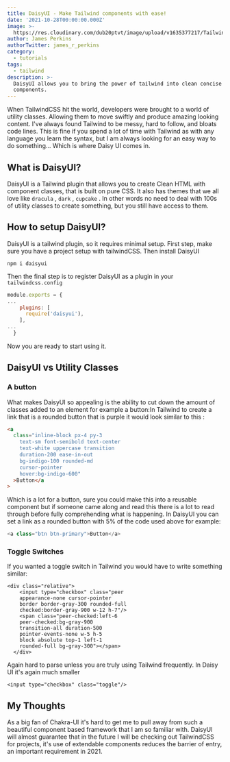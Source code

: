 ```yaml
---
title: DaisyUI - Make Tailwind components with ease!
date: '2021-10-28T00:00:00.000Z'
image: >-
  https://res.cloudinary.com/dub20ptvt/image/upload/v1635377217/Tailwind_uryoth.webp
author: James Perkins
authorTwitter: james_r_perkins
category:
  - tutorials
tags:
  - tailwind
description: >-
  DaisyUI allows you to bring the power of tailwind into clean concise
  components.
---
```


When TailwindCSS hit the world, developers were brought to a world of utility classes. Allowing them to move swiftly and produce amazing looking content. I've always found Tailwind to be messy, hard to follow, and bloats code lines. This is fine if you spend a lot of time with Tailwind as with any language you learn the syntax, but I am always looking for an easy way to do something... Which is where Daisy UI comes in.

###

<youtube url="https://youtu.be/hM9fENyAquM"/>

## What is DaisyUI?

DaisyUI is a Tailwind plugin that allows you to create Clean HTML with component classes, that is built on pure CSS. It also has themes that we all love like `dracula` , `dark` , `cupcake` . In other words no need to deal with 100s of utility classes to create something, but you still have access to them.

## How to setup DaisyUI?

DaisyUI is a tailwind plugin, so it requires minimal setup. First step, make sure you have a project setup with tailwindCSS. Then install DaisyUI

```shell
npm i daisyui
```

Then the final step is to register DaisyUI as a plugin in your `tailwindcss.config`

```javascript
module.exports = {
...
    plugins: [
      require('daisyui'),
    ],
...
  }
```

Now you are ready to start using it.

## DaisyUI vs Utility Classes

### A button

What makes DaisyUI so appealing is the ability to cut down the amount of classes added to an element for example a button:In Tailwind to create a link that is a rounded button that is purple it would look similar to this :

```html
<a
  class="inline-block px-4 py-3
    text-sm font-semibold text-center
    text-white uppercase transition
    duration-200 ease-in-out
    bg-indigo-100 rounded-md
    cursor-pointer
    hover:bg-indigo-600"
  >Button</a
>
```

Which is a lot for a button, sure you could make this into a reusable component but if someone came along and read this there is a lot to read through before fully comprehending what is happening. In DaisyUI you can set a link as a rounded button with 5% of the code used above for example:

```javascript
<a class="btn btn-primary">Button</a>
```

### Toggle Switches

If you wanted a toggle switch in Tailwind you would have to write something similar:

```
<div class="relative">
    <input type="checkbox" class="peer
    appearance-none cursor-pointer
    border border-gray-300 rounded-full
    checked:border-gray-900 w-12 h-7"/>
    <span class="peer-checked:left-6
    peer-checked:bg-gray-900
    transition-all duration-500
    pointer-events-none w-5 h-5
    block absolute top-1 left-1
    rounded-full bg-gray-300"></span>
  </div>
```

Again hard to parse unless you are truly using Tailwind frequently. In Daisy UI it's again much smaller

```
<input type="checkbox" class="toggle"/>

```

## My Thoughts

As a big fan of Chakra-UI it's hard to get me to pull away from such a beautiful component based framework that I am so familiar with. DaisyUI will almost guarantee that in the future I will be checking out TailwindCSS for projects, it's use of extendable components reduces the barrier of entry, an important requirement in 2021.
